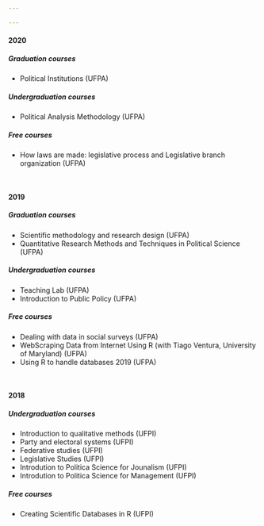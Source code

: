 ```yaml
---

---
```


<link rel="stylesheet" href="styles.css" type="text/css">

#### **2020**

##### **Graduation courses**

* Political Institutions (UFPA)

##### **Undergraduation courses**

* Political Analysis Methodology (UFPA)

##### **Free courses**

* How laws are made: legislative process and Legislative branch organization  (UFPA)

<p>&nbsp;</p>

#### **2019**

##### **Graduation courses**

* Scientific methodology and research design (UFPA)
* Quantitative Research Methods and Techniques in Political Science (UFPA)

##### **Undergraduation courses**

* Teaching Lab (UFPA)
* Introduction to Public Policy (UFPA)

##### **Free courses**

* Dealing with data in social surveys (UFPA)
* WebScraping Data from Internet Using R (with Tiago Ventura, University of Maryland) (UFPA)
* Using R to handle databases 2019  (UFPA)

<p>&nbsp;</p>

#### **2018**

##### **Undergraduation courses**

* Introduction to qualitative methods (UFPI)
* Party and electoral systems (UFPI)
* Federative studies (UFPI)
* Legislative Studies (UFPI)
* Introdution to Politica Science for Jounalism (UFPI)
* Introdution to Politica Science for Management (UFPI)

##### **Free courses**

* Creating Scientific Databases in R (UFPI)
